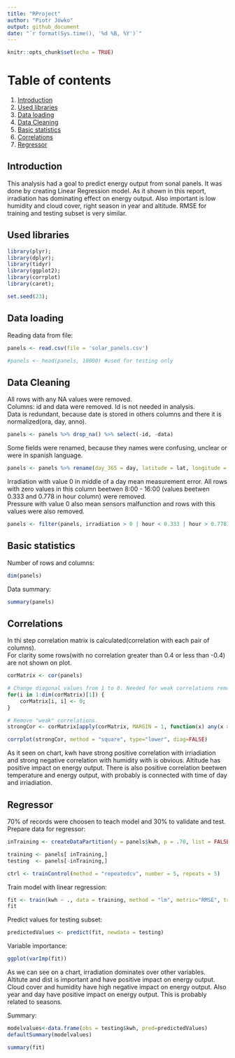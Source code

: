 ```yaml
---
title: "RProject"
author: "Piotr Jówko"
output: github_document
date: "`r format(Sys.time(), '%d %B, %Y')`"
---
```


```r
knitr::opts_chunk$set(echo = TRUE)
```

# Table of contents
1. [Introduction](#intro)
2. [Used libraries](#libriaries)
3. [Data loading](#dataLoading)
4. [Data Cleaning](#cleaning)
5. [Basic statistics](#baseStats)
6. [Correlations](#correlations)
7. [Regressor](#regressor)

## <a name="intro"></a> Introduction
This analysis had a goal to predict energy output from sonal panels. It was done by creating Linear Regression model. As it shown in this report, irradiation has dominating effect on energy output. Also important is low humidity and cloud cover, right season in year and altitude. RMSE for training and testing subset is very similar.

## <a name="libriaries"></a> Used libraries
```r
library(plyr);
library(dplyr);
library(tidyr)
library(ggplot2);
library(corrplot)
library(caret);

set.seed(23);
```


## <a name="dataLoading"></a> Data loading

Reading data from file:

```r
panels <- read.csv(file = 'solar_panels.csv')
```

```r
#panels <- head(panels, 10000) #used for testing only
```

## <a name="cleaning"></a> Data Cleaning
All rows with any NA values were removed. </br>
Columns: id and data were removed. Id is not needed in analysis. </br>
Data is redundant, because date is stored in others columns and there it is normalized(ora, day, anno). </br>
```r
panels <- panels %>% drop_na() %>% select(-id, -data)
```

Some fields were renamed, because they names were confusing, unclear or were in spanish language. 
```r
panels <- panels %>% rename(day_365 = day, latitude = lat, longitude = lon, hour = ora, room_temperature = temperatura_ambiente, irradiation = irradiamento, year = anno)
```

Irradiation with value 0 in middle of a day mean measurement error. All rows with zero values in this column beetwen 8:00 - 16:00 (values beetwen 0.333 and 0.778 in hour column) were removed.<br>
Pressure with value 0 also mean sensors malfunction and rows with this values were also removed.  
```r
panels <- filter(panels, irradiation > 0 | hour < 0.333 | hour > 0.778) %>% filter(pressure != 0)
```

## <a name="baseStats"></a> Basic statistics
Number of rows and columns:
```r
dim(panels)
```

Data summary:
```r
summary(panels)
```

## <a name="correlations"></a> Correlations
In thi step correlation matrix is calculated(correlation with each pair of columns). <br>
For clarity some rows(with no correlation greater than 0.4 or less than -0.4) are not shown on plot.
```r
corMatrix <- cor(panels)

# Change diagonal values from 1 to 0. Needed for weak correlations removal.
for(i in 1:dim(corMatrix)[1]) {
    corMatrix[i, i] <- 0;
}

# Remove "weak" correlations.
strongCor <- corMatrix[apply(corMatrix, MARGIN = 1, function(x) any(x > 0.40 | x < -0.40)), ]

corrplot(strongCor, method = "square", type="lower", diag=FALSE)
```

As it seen on chart, kwh have strong positive correlation with irriadiation and strong negative correlation with humidity with is obvious. Altitude has positive impact on energy output. There is also positive correlation beetwen temperature and energy output, with probably is connected with time of day and irriadiation.

## <a name="regressor"></a> Regressor
70% of records were choosen to teach model and 30% to validate and test. 
Prepare data for regressor:
```r
inTraining <- createDataPartition(y = panels$kwh, p = .70, list = FALSE)

training <- panels[ inTraining,]
testing  <- panels[-inTraining,]

ctrl <- trainControl(method = "repeatedcv", number = 5, repeats = 5)

```

Train model with linear regression:
```r
fit <- train(kwh ~ ., data = training, method = "lm", metric="RMSE", trControl = ctrl)
fit
```

Predict values for testing subset:
```r
predictedValues <- predict(fit, newdata = testing)
```

Variable importance:
```r
ggplot(varImp(fit))
```

As we can see on a chart, irradiation dominates over other variables. Altitute and dist is important and have positive impact on energy output. Cloud cover and humidity have high negative impact on energy output. Also year and day have positive impact on energy output. This is probably related to seasons.

Summary:
```r
modelvalues<-data.frame(obs = testing$kwh, pred=predictedValues)
defaultSummary(modelvalues)
```

```r
summary(fit)
```

